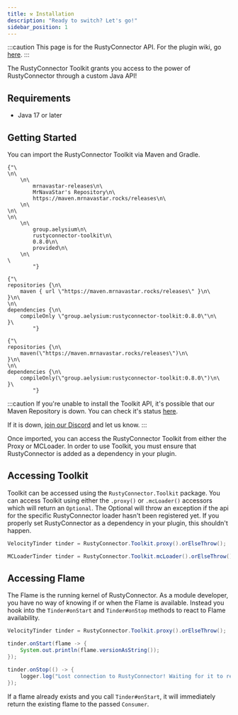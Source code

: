 ```yaml
---
title: ⚒️ Installation
description: "Ready to switch? Let's go!"
sidebar_position: 1
---
```



:::caution
This page is for the RustyConnector API.
For the plugin wiki, go [here](/rusty-connector/docs/installation).
:::

The RustyConnector Toolkit grants you access to the power of RustyConnector through a custom Java API!

## Requirements
- Java 17 or later

## Getting Started
You can import the RustyConnector Toolkit via Maven and Gradle.

<Tabs>
    <TabItem value="maven" label="Maven">
        <pre><code>{"\
<repositories>\n\
    <repository>\n\
        <id>mrnavastar-releases</id>\n\
        <name>MrNavaStar's Repository</name>\n\
        <url>https://maven.mrnavastar.rocks/releases</url>\n\
    </repository>\n\
</repositories>\n\
<dependencies>\n\
    <dependency>\n\
        <groupId>group.aelysium</groupId>\n\
        <artifactId>rustyconnector-toolkit</artifactId>\n\
        <version>0.8.0</version>\n\
        <scope>provided</scope>\n\
    </dependency>\n\
</dependencies>\
        "}</code></pre>
    </TabItem>
    <TabItem value="gradle-groovy" label="Gradle (Groovy DSL)">
        <pre><code>{"\
repositories {\n\
    maven { url \"https://maven.mrnavastar.rocks/releases\" }\n\
}\n\
\n\
dependencies {\n\
    compileOnly \"group.aelysium:rustyconnector-toolkit:0.8.0\"\n\
}\
        "}</code></pre>
    </TabItem>
    <TabItem value="gradle-kotlin" label="Gradle (Kotlin DSL)">
        <pre><code>{"\
repositories {\n\
    maven(\"https://maven.mrnavastar.rocks/releases\")\n\
}\n\
\n\
dependencies {\n\
    compileOnly(\"group.aelysium:rustyconnector-toolkit:0.8.0\")\n\
}\
        "}</code></pre>
    </TabItem>
</Tabs>

:::caution
If you're unable to install the Toolkit API, it's possible that our Maven Repository is down.
You can check it's status [here](https://status.mrnavastar.rocks/status/services).

If it is down, [join our Discord](https://join.aelysium.group) and let us know.
:::

Once imported, you can access the RustyConnector Toolkit from either the Proxy or MCLoader.
In order to use Toolkit, you must ensure that RustyConnector is added as a dependency in your plugin.

## Accessing Toolkit
Toolkit can be accessed using the `RustyConnector.Toolkit` package.
You can access Toolkit using either the `.proxy()` or `.mcLoader()` accessors which will return an `Optional`.
The Optional will throw an exception if the api for the specific RustyConnector loader hasn't been registered yet.
If you properly set RustyConnector as a dependency in your plugin, this shouldn't happen.
```java title="Proxy Plugin"
VelocityTinder tinder = RustyConnector.Toolkit.proxy().orElseThrow();
```
```java title="MCLoader Plugin"
MCLoaderTinder tinder = RustyConnector.Toolkit.mcLoader().orElseThrow();
```

## Accessing Flame
The Flame is the running kernel of RustyConnector.
As a module developer, you have no way of knowing if or when the Flame is available.
Instead you hook into the `Tinder#onStart` and `Tinder#onStop` methods to react to Flame availability.
```java title="Proxy Plugin"
VelocityTinder tinder = RustyConnector.Toolkit.proxy().orElseThrow();

tinder.onStart(flame -> {
    System.out.println(flame.versionAsString());
});

tinder.onStop(() -> {
    logger.log("Lost connection to RustyConnector! Waiting for it to restart...");
});
```
If a flame already exists and you call `Tinder#onStart`, it will immediately return the existing flame to the passed `Consumer`.
